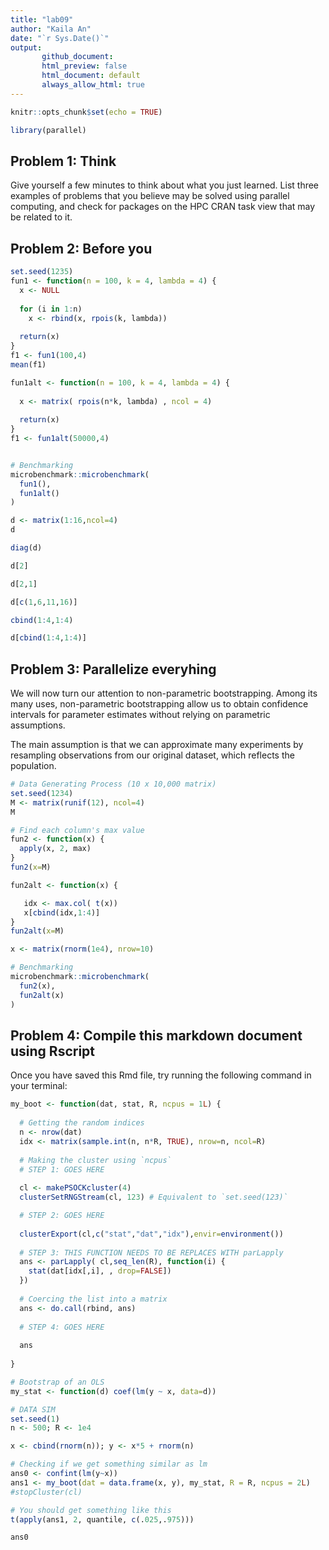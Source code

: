 ```yaml
---
title: "lab09"
author: "Kaila An"
date: "`r Sys.Date()`"
output: 
       github_document:
       html_preview: false
       html_document: default
       always_allow_html: true
---
```


```r
knitr::opts_chunk$set(echo = TRUE)
```

```r
library(parallel)
```




## Problem 1: Think
Give yourself a few minutes to think about what you just learned. List three examples of problems that you believe may be solved using parallel computing, and check for packages on the HPC CRAN task view that may be related to it.


## Problem 2: Before you

```r
set.seed(1235)
fun1 <- function(n = 100, k = 4, lambda = 4) {
  x <- NULL
  
  for (i in 1:n)
    x <- rbind(x, rpois(k, lambda))
  
  return(x)
}
f1 <- fun1(100,4)
mean(f1)
```

```r
fun1alt <- function(n = 100, k = 4, lambda = 4) {
  
  x <- matrix( rpois(n*k, lambda) , ncol = 4)
  
  return(x)
}
f1 <- fun1alt(50000,4)


# Benchmarking
microbenchmark::microbenchmark(
  fun1(),
  fun1alt()
)
```

```r
d <- matrix(1:16,ncol=4)
d
```

```r
diag(d)
```

```r
d[2]
```

```r
d[2,1]
```

```r
d[c(1,6,11,16)]
```

```r
cbind(1:4,1:4)
```

```r
d[cbind(1:4,1:4)]
```


## Problem 3: Parallelize everyhing
We will now turn our attention to non-parametric bootstrapping. Among its many uses, non-parametric bootstrapping allow us to obtain confidence intervals for parameter estimates without relying on parametric assumptions.

The main assumption is that we can approximate many experiments by resampling observations from our original dataset, which reflects the population.

```r
# Data Generating Process (10 x 10,000 matrix)
set.seed(1234)
M <- matrix(runif(12), ncol=4)
M
```

```r
# Find each column's max value
fun2 <- function(x) {
  apply(x, 2, max)
}
fun2(x=M)
```

```r
fun2alt <- function(x) {

   idx <- max.col( t(x))
   x[cbind(idx,1:4)]
}
fun2alt(x=M)
```

```r
x <- matrix(rnorm(1e4), nrow=10)

# Benchmarking
microbenchmark::microbenchmark(
  fun2(x),
  fun2alt(x)
)
```

## Problem 4: Compile this markdown document using Rscript
Once you have saved this Rmd file, try running the following command in your terminal:

```r
my_boot <- function(dat, stat, R, ncpus = 1L) {
  
  # Getting the random indices
  n <- nrow(dat)
  idx <- matrix(sample.int(n, n*R, TRUE), nrow=n, ncol=R)
 
  # Making the cluster using `ncpus`
  # STEP 1: GOES HERE
  
  cl <- makePSOCKcluster(4)  
  clusterSetRNGStream(cl, 123) # Equivalent to `set.seed(123)`

  # STEP 2: GOES HERE
  
  clusterExport(cl,c("stat","dat","idx"),envir=environment())
  
  # STEP 3: THIS FUNCTION NEEDS TO BE REPLACES WITH parLapply
  ans <- parLapply( cl,seq_len(R), function(i) {
    stat(dat[idx[,i], , drop=FALSE])
  })
  
  # Coercing the list into a matrix
  ans <- do.call(rbind, ans)
  
  # STEP 4: GOES HERE
  
  ans
  
}
```

```r
# Bootstrap of an OLS
my_stat <- function(d) coef(lm(y ~ x, data=d))

# DATA SIM
set.seed(1)
n <- 500; R <- 1e4

x <- cbind(rnorm(n)); y <- x*5 + rnorm(n)

# Checking if we get something similar as lm
ans0 <- confint(lm(y~x))
ans1 <- my_boot(dat = data.frame(x, y), my_stat, R = R, ncpus = 2L)
#stopCluster(cl)

# You should get something like this
t(apply(ans1, 2, quantile, c(.025,.975)))
```

```r
ans0
```



